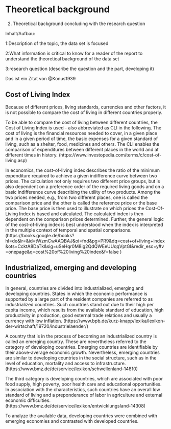# Theoretical background

2. Theoretical background concluding with the research question

Inhalt/Aufbau:

  1:Description of the topic, the data set is focused

  2:What information is critical to know for a reader of the report to understand the theoretical background of the data set

  3:research question (describe the question and the part, developing it)
  

Das ist ein Zitat von @Konus1939

## Cost of Living Index

Because of different prices, living standards, currencies and other factors, it is not possible to compare the cost of living in different countries properly. 

To be able to compare the cost of living between different countries, the Cost of Living Index is used - also abbreviated as CLI in the following. The cost of living is the financial resources needed to cover, in a given place and in a given period of time, the basic expenses for a given standard of living, such as a shelter, food, medicines and others. The CLI enables the comparison of expenditures between different places in the world and at different times in history. (https://www.investopedia.com/terms/c/cost-of-living.asp)

In economics, the cost-of-living index describes the ratio of the minimum expenditure required to achieve a given indifference curve between two prices. The calculation not only requires two different price groups, but is also dependent on a preference order of the required living goods and on a basic indifference curve describing the utility of two products. 
Among the two prices needed, e.g., from two different places, one is called the comparison price and the other is called the reference price or the base price. The base price is then used to illustrate on which prices the Cost-Of-Living Index is based and calculated. The calculated index is then dependent on the comparison prices determined. Further, the general logic of the cost-of-living index is best understood when the index is interpreted in the multiple context of temporal and spatial comparisons. 
(https://books.google.de/books?hl=de&lr=&id=tWzmCwAAQBAJ&oi=fnd&pg=PR9&dq=cost+of+living+index&ots=CcktA8DaTk&sig=uSeHqr0M8ig2QdQWEeUUqqVptGI&redir_esc=y#v=onepage&q=cost%20of%20living%20index&f=false )

## Industrialized, emerging and developing countries
In general, countries are divided into industrialized, emerging and developing countries. States in which the economic performance is supported by a large part of the resident companies are referred to as industrialized countries. Such countries stand out due to their high per capita income, which results from the available standard of education, high productivity in production, good external trade relations and usually a currency with low inflation. (https://www.bpb.de/kurz-knapp/lexika/lexikon-der-wirtschaft/19720/industrielaender/)

A country that is in the process of becoming an industrialized country is called an emerging country. These are nevertheless referred to the category of developing countries. Emerging countries are identifiable by their above-average economic growth. Nevertheless, emerging countries are similar to developing countries in the social structure, such as in the level of education, mortality and access to infrastructure. (https://www.bmz.de/de/service/lexikon/schwellenland-14810)

The third category is developing countries, which are associated with poor food supply, high poverty, poor health care and educational opportunities. In association with the characteristics, such countries have an overall low standard of living and a preponderance of labor in agriculture and external economic difficulties. (https://www.bmz.de/de/service/lexikon/entwicklungsland-14308)

To analyze the available data, developing countries were combined with emerging economies and contrasted with developed countries.